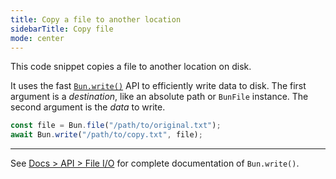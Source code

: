 ```yaml
---
title: Copy a file to another location
sidebarTitle: Copy file
mode: center
---
```


This code snippet copies a file to another location on disk.

It uses the fast [`Bun.write()`](https://bun.com/docs/api/file-io#writing-files-bun-write) API to efficiently write data to disk. The first argument is a _destination_, like an absolute path or `BunFile` instance. The second argument is the _data_ to write.

```ts
const file = Bun.file("/path/to/original.txt");
await Bun.write("/path/to/copy.txt", file);
```

---

See [Docs > API > File I/O](https://bun.com/docs/api/file-io#writing-files-bun-write) for complete documentation of `Bun.write()`.
